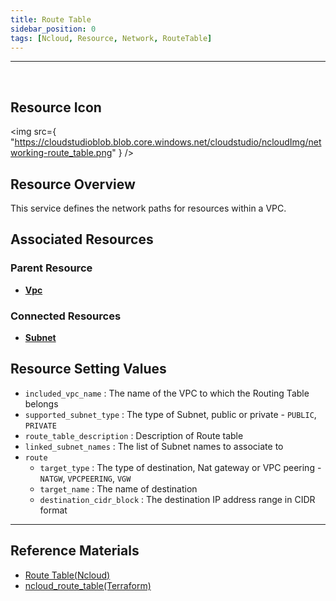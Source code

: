 ```yaml
---
title: Route Table
sidebar_position: 0
tags: [Ncloud, Resource, Network, RouteTable]
---
```


<hr />
<br />

## Resource Icon

<img
    src={
        "https://cloudstudioblob.blob.core.windows.net/cloudstudio/ncloudImg/networking-route_table.png"
    }
/>

## Resource Overview

This service defines the network paths for resources within a VPC.

## Associated Resources

### Parent Resource

-   [**Vpc**](https://docs.cstudio.app/en/docs/resource/ncloud/Networking/Vpc)

### Connected Resources

-   [**Subnet**](https://docs.cstudio.app/en/docs/resource/ncloud/Networking/Subnet)

## Resource Setting Values

-   `included_vpc_name` : The name of the VPC to which the Routing Table belongs
-   `supported_subnet_type` : The type of Subnet, public or private - `PUBLIC`, `PRIVATE`
-   `route_table_description` : Description of Route table
-   `linked_subnet_names` : The list of Subnet names to associate to
-   `route`
    -   `target_type` : The type of destination, Nat gateway or VPC peering - `NATGW`, `VPCPEERING`, `VGW`
    -   `target_name` : The name of destination
    -   `destination_cidr_block` : The destination IP address range in CIDR format

---

## Reference Materials

-   [Route Table(Ncloud)](https://guide.ncloud-docs.com/en/docs/networking-vpc-vpcdetailedroutetable)
-   [ncloud_route_table(Terraform)](https://registry.terraform.io/providers/NaverCloudPlatform/ncloud/latest/en/docs/resources/route_table)
